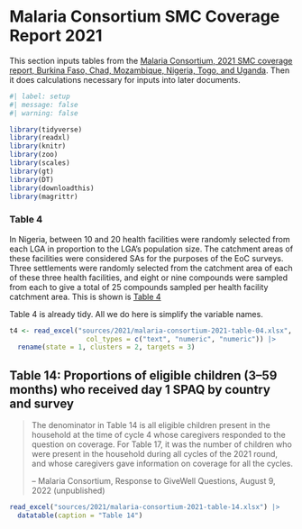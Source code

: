 # Malaria Consortium SMC Coverage Report 2021 {#sec-smc-2021}

This section inputs tables from the [Malaria Consortium, 2021 SMC coverage report, Burkina Faso, Chad, Mozambique, Nigeria, Togo, and Uganda](https://files.givewell.org/files/DWDA%202009/Malaria%20Consortium/Malaria_Consortium_2021_SMC_coverage_report_Burkina_Faso_Chad_Mozambique_Nigeria_Togo_and_Uganda.pdf).  Then it does calculations necessary for inputs into later documents.

```r
#| label: setup
#| message: false
#| warning: false

library(tidyverse)
library(readxl)
library(knitr)
library(zoo)
library(scales)
library(gt)
library(DT)
library(downloadthis)
library(magrittr)
```

### Table 4

In Nigeria, between 10 and 20 health facilities were randomly selected from each LGA in proportion
to the LGA’s population size. The catchment areas of these facilities were considered SAs for the
purposes of the EoC surveys. Three settlements were randomly selected from the catchment area of
each of these three health facilities, and eight or nine compounds were sampled from each to give a
total of 25 compounds sampled per health facility catchment area.  This is shown is [Table 4](../sources/2021/malaria-consortium-2021-table-04.xlsx)

Table 4 is already tidy. All we do here is simplify the variable names.

```r

t4 <- read_excel("sources/2021/malaria-consortium-2021-table-04.xlsx",
                   col_types = c("text", "numeric", "numeric")) |>
  rename(state = 1, clusters = 2, targets = 3)
```



## Table 14: Proportions of eligible children (3–59 months) who received day 1 SPAQ by country and survey

> The denominator in Table 14 is all eligible children present in the household at the time of cycle 4 whose caregivers responded to the question on coverage. For Table 17, it was the number of children who were present in the household during all cycles of the 2021 round, and whose caregivers gave information on coverage for all the cycles.
>
> -- Malaria Consortium, Response to GiveWell Questions, August 9, 2022 (unpublished)

```r
read_excel("sources/2021/malaria-consortium-2021-table-14.xlsx") |>
  datatable(caption = "Table 14")
```

